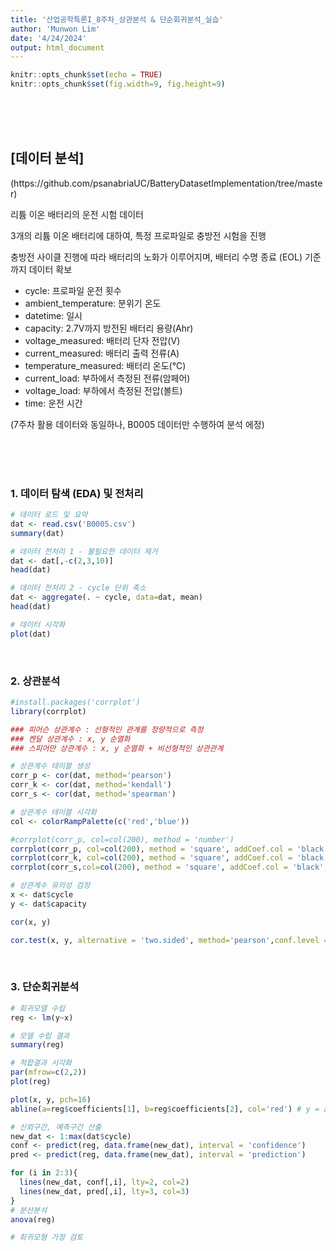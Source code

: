 ```yaml
---
title: '산업공학특론I_8주차_상관분석 & 단순회귀분석_실습'
author: 'Munwon Lim'
date: '4/24/2024'
output: html_document
---
```


```r
knitr::opts_chunk$set(echo = TRUE)
knitr::opts_chunk$set(fig.width=9, fig.height=9)
```

<br>
<br>
<br>



## [데이터 분석]

(https://github.com/psanabriaUC/BatteryDatasetImplementation/tree/master)

리튬 이온 배터리의 운전 시험 데이터 

3개의 리튬 이온 배터리에 대하여, 특정 프로파일로 충방전 시험을 진행

충방전 사이클 진행에 따라 배터리의 노화가 이루어지며, 배터리 수명 종료 (EOL) 기준까지 데이터 확보

* cycle: 프로파일 운전 횟수
* ambient_temperature: 분위기 온도
* datetime: 일시
* capacity: 2.7V까지 방전된 배터리 용량(Ahr)
* voltage_measured: 배터리 단자 전압(V)
* current_measured: 배터리 출력 전류(A)
* temperature_measured: 배터리 온도(℃)
* current_load: 부하에서 측정된 전류(암페어)
* voltage_load: 부하에서 측정된 전압(볼트)
* time: 운전 시간

(7주차 활용 데이터와 동일하나, B0005 데이터만 수행하여 분석 에정)

<br>
<br>
<br>

### 1. 데이터 탐색 (EDA) 및 전처리
```r

# 데이터 로드 및 요약
dat <- read.csv('B0005.csv')
summary(dat)

# 데이터 전처리 1 - 불필요한 데이터 제거
dat <- dat[,-c(2,3,10)]
head(dat)

# 데이터 전처리 2 - cycle 단위 축소
dat <- aggregate(. ~ cycle, data=dat, mean)
head(dat)

# 데이터 시각화
plot(dat)
```

<br>

### 2. 상관분석
```r
#install.packages('corrplot')
library(corrplot)

### 피어슨 상관계수 : 선형적인 관계를 정량적으로 측정
### 켄달 상관계수 : x, y 순열화
### 스피어만 상관계수 : x, y 순열화 + 비선형적인 상관관계

# 상관계수 테이블 생성
corr_p <- cor(dat, method='pearson')
corr_k <- cor(dat, method='kendall')
corr_s <- cor(dat, method='spearman')

# 상관계수 테이블 시각화
col <- colorRampPalette(c('red','blue'))

#corrplot(corr_p, col=col(200), method = 'number')
corrplot(corr_p, col=col(200), method = 'square', addCoef.col = 'black', type = 'upper')
corrplot(corr_k, col=col(200), method = 'square', addCoef.col = 'black', type = 'upper')
corrplot(corr_s,col=col(200), method = 'square', addCoef.col = 'black', type = 'upper')

# 상관계수 유의성 검정
x <- dat$cycle
y <- dat$capacity

cor(x, y)

cor.test(x, y, alternative = 'two.sided', method='pearson',conf.level = 0.9)
```

<br>

### 3. 단순회귀분석

```r

# 회귀모델 수립
reg <- lm(y~x)

# 모델 수립 결과
summary(reg)

# 적합결과 시각화
par(mfrow=c(2,2))
plot(reg)

plot(x, y, pch=16)
abline(a=reg$coefficients[1], b=reg$coefficients[2], col='red') # y = a + bx, a와 b를 선형으로 그리겠다.

# 신뢰구간, 예측구간 산출
new_dat <- 1:max(dat$cycle)
conf <- predict(reg, data.frame(new_dat), interval = 'confidence')
pred <- predict(reg, data.frame(new_dat), interval = 'prediction')

for (i in 2:3){
  lines(new_dat, conf[,i], lty=2, col=2)
  lines(new_dat, pred[,i], lty=3, col=3)
}
# 분산분석
anova(reg)

# 회귀모형 가정 검토

```
